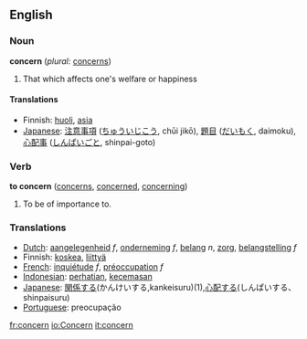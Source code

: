 ==English==

===Noun===
'''concern'''  (''plural:'' [[concerns]])
# That which affects one's welfare or happiness

====Translations====
*Finnish: [[huoli]], [[asia]]
*[[Japanese]]: [[注意事項]] ([[ちゅういじこう]], chūi jikō), [[題目]] ([[だいもく]], daimoku), [[心配事]] ([[しんぱいごと]], shinpai-goto)

===Verb===
'''to concern'''  ([[concerns]], [[concerned]], [[concerning]])
#To be of importance to.

===Translations===
*[[Dutch]]: [[aangelegenheid]] ''f'', [[onderneming]] ''f'', [[belang]] ''n'', [[zorg]], [[belangstelling]] ''f''
*Finnish: [[koskea]], [[liittyä]]
*[[French]]: [[inquiétude]] ''f'', [[préoccupation]] ''f''
*[[Indonesian]]: [[hati|perhatian]], [[cemas|kecemasan]]
*[[Japanese]]: [[関係]]する(かんけいする,kankeisuru)(1),[[心配]]する(しんぱいする、shinpaisuru)
*[[Portuguese]]: preocupação

[[fr:concern]]
[[io:Concern]]
[[it:concern]]